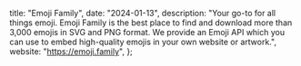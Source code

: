   title: "Emoji Family",
  date: "2024-01-13",
  description:
    "Your go-to for all things emoji. Emoji Family is the best place to find and download more than 3,000 emojis in SVG and PNG format. We provide an Emoji API which you can use to embed high-quality emojis in your own website or artwork.",
  website: "https://emoji.family",
};
